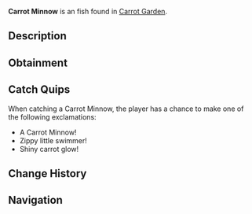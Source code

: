 {{FishInfobox
|image          = Carrot Minnow.png
|rarity         = Uncommon
|sea            = Second Sea
|location       = [[Carrot Garden]]
|sublocation    = 
|sources        = Fishing Rod
|radar_location = 
|prog_speed     = +20
|xp             = 1000
|weather        = Foggy
|time           = 
|season         = Spring
|bait           = 
|base_weight    = 5.2
|base_value     = 1000
|weight_range   = 3
|base_chance    = 70
|base_resil     = 86
}}
'''Carrot Minnow''' is an {{Rarity|Uncommon}} fish found in [[Carrot Garden]].

== Description ==
{{Description|A zippy minnow with a grubby sheen and sprouting streaks, flashing through the soil.|Bestiary Entry}}

== Obtainment ==
{{Description|Found in the vibrant carrot pool!|Bestiary Hint}}
{{Fish Availability|
Lushgrove/Carrot Garden
|top_rods      = 
Azure Of Lagoon\182947.65\120252.55;
Free Spirit Rod\181605.98\121282.01;
Leviathan's Fang Rod\180224.85\170279.24;
Trident Rod\178686.39\158452.96;
Fang of the Eclipse\178362.27\168519.45;
Flimsy Rod\141199.94\128816.9;
Training Rod\161686.88\173832.19;
Blazebringer Rod\175988.5\166276.67;
Egg Rod\175970.28\162954.71;
Verdant Shear Rod\175055.93\162108;
Astralhook Rod\174345.64\112152.29;
No-Life Rod\157024.24\143553.41;
Seraphic Rod\150367.72\133340.94;
Ethereal Prism Rod\147418.24\116669.85;
Challenger's Rod\146269.39\133235.38;
Depthseeker Rod\146208.89\138306.73;
Avalanche Rod\145513.2\137976.12;
Rod Of The Exalted One\145239.01\134496.47;
Rod Of The Forgotten Fang\145109.83\129056.55;
Volcanic Rod\144516.39\133851.8;
Zeus Rod\144082.84\133450.25;
Rod Of The Depths\144074.37\129398.76;
Steady Rod\118686.59\111680.49
|recommended   = Free Spirit Rod
}}

== Catch Quips ==
When catching a Carrot Minnow, the player has a chance to make one of the following exclamations:
* A Carrot Minnow!
* Zippy little swimmer!
* Shiny carrot glow!

== Change History ==
{{Change History|{{subst:Current Version}}}}

== Navigation ==
{{Fish Navbox|Carrot Garden}}